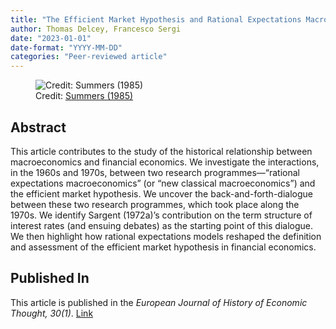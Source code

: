 ```yaml
---
title: "The Efficient Market Hypothesis and Rational Expectations Macroeconomics. How Did They Meet and Live (Happily) Ever After?"
author: Thomas Delcey, Francesco Sergi
date: "2023-01-01"
date-format: "YYYY-MM-DD"
categories: "Peer-reviewed article"
---
```


![Credit: [Summers (1985)](https://www.jstor.org/stable/2327785)](picture.png)

## Abstract

This article contributes to the study of the historical relationship between macroeconomics and financial economics. We investigate the interactions, in the 1960s and 1970s, between two research programmes—“rational expectations macroeconomics” (or “new classical macroeconomics”) and the efficient market hypothesis. We uncover the back-and-forth-dialogue between these two research programmes, which took place along the 1970s. We identify Sargent (1972a)’s contribution on the term structure of interest rates (and ensuing debates) as the starting point of this dialogue. We then highlight how rational expectations models reshaped the definition and assessment of the efficient market hypothesis in financial economics.

## Published In

This article is published in the *European Journal of History of Economic Thought, 30(1)*. [Link](https://doi.org/10.1080/09672567.2022.2108869)

